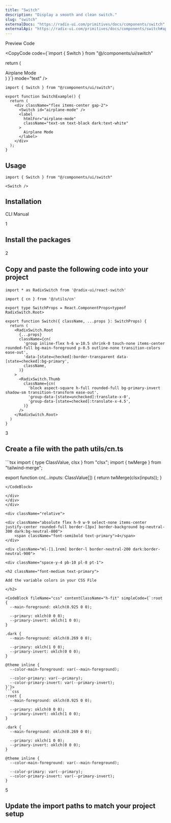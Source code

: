 ```yaml
---
title: "Switch"
description: "Display a smooth and clean switch."
slug: "switch"
externalDocs: "https://radix-ui.com/primitives/docs/components/switch"
externalApi: "https://radix-ui.com/primitives/docs/components/switch#api-reference"
---
```


<Tabs defaultValue="preview">

<div className="flex items-center justify-between border-b dark:border-neutral-800/60 border-neutral-300/50 pr-3">

<TabsList>
	<TabsTrigger value="preview">Preview</TabsTrigger>
	<TabsTrigger value="code">Code</TabsTrigger>
</TabsList>

<CopyCode 
	code={`import { Switch } from "@/components/ui/switch"

  return (
    <div className="flex items-center gap-2">
      <Switch id="airplane-mode" />
      <label
        htmlFor="airplane-mode"
        className="text-sm text-black dark:text-white"
      >
        Airplane Mode
      </label>
    </div>
  )
}`}
	mode="text"
/>

</div>

<TabsContent value="preview">

<ComponentView className="h-[349px] flex items-center justify-center">

<SwitchExample />

</ComponentView>

</TabsContent>

<TabsContent value="code">

<CodeBlock contentClassName="h-fit">

```tsx
import { Switch } from "@/components/ui/switch";

export function SwitchExample() {
  return (
    <div className="flex items-center gap-2">
      <Switch id="airplane-mode" />
      <label
        htmlFor="airplane-mode"
        className="text-sm text-black dark:text-white"
      >
        Airplane Mode
      </label>
    </div>
  );
}
```

</CodeBlock>

</TabsContent>

</Tabs>

<div className="space-y-2 pt-4">

<div className="pb-3 border-b dark:border-neutral-800/60 border-neutral-300/50">

## Usage

</div>

<CodeBlock className="mt-6" contentClassName="h-fit">

```tsx
import { Switch } from "@/components/ui/switch"
```
</CodeBlock>

<CodeBlock className="mt-4" contentClassName="h-fit">

```tsx
<Switch />
```
</CodeBlock>

</div>

<div className="space-y-2 pt-6">

## Installation

<Tabs defaultValue="cli">

<div className="flex items-center justify-between border-b dark:border-neutral-800/60 border-neutral-300/50 pr-3">

<TabsList>
	<TabsTrigger value="cli">CLI</TabsTrigger>
	<TabsTrigger value="manual">Manual</TabsTrigger>
</TabsList>

</div>

<TabsContent value="cli">

<CommandBlock 
	npmCommand="npx @luxeui/ui@beta add switch" 
	pnpmCommand="pnpm dlx @luxeui/ui@beta add switch" 
	yarnCommand="npx @luxeui/ui@beta add switch" 
	bunCommand="bunx --bun @luxeui/ui@beta add switch" 
/>

</TabsContent>

<TabsContent value="manual">

<div>

<div className="relative">

<div className="absolute flex h-9 w-9 select-none items-center justify-center rounded-full border-[3px] border-background bg-neutral-300 dark:bg-neutral-800">
	<span className="font-semibold text-primary">1</span>
</div>

<div className="ml-[1.1rem] border-l border-neutral-200 dark:border-neutral-900">
	
<div className="space-y-4 pb-10 pl-8 pt-1">

<h2 className="font-medium text-primary">

Install the packages

</h2>

<CommandBlock 
	npmCommand="npm i @radix-ui/react-switch clsx tailwind-merge" 
	pnpmCommand="pnpm add @radix-ui/react-switch clsx tailwind-merge" 
	yarnCommand="yarn add @radix-ui/react-switch clsx tailwind-merge" 
	bunCommand="bun add @radix-ui/react-switch clsx tailwind-merge" 
/>

</div>
</div>
</div>

<div className="relative">

<div className="absolute flex h-9 w-9 select-none items-center justify-center rounded-full border-[3px] border-background bg-neutral-300 dark:bg-neutral-800">
	<span className="font-semibold text-primary">2</span>
</div>

<div className="ml-[1.1rem] border-l border-neutral-200 dark:border-neutral-900">
	
<div className="space-y-4 pb-10 pl-8 pt-1">

<h2 className="font-medium text-primary">

Copy and paste the following code into your project

</h2>

<CodeBlock fileName="switch.tsx">

```tsx
import * as RadixSwitch from '@radix-ui/react-switch'

import { cn } from '@/utils/cn'

export type SwitchProps = React.ComponentProps<typeof RadixSwitch.Root>

export function Switch({ className, ...props }: SwitchProps) {
  return (
    <RadixSwitch.Root
      {...props}
      className={cn(
        'group inline-flex h-6 w-10.5 shrink-0 touch-none items-center rounded-full bg-main-foreground p-0.5 outline-none transition-colors ease-out',
        'data-[state=checked]:border-transparent data-[state=checked]:bg-primary',
        className,
      )}
    >
      <RadixSwitch.Thumb
        className={cn(
          'block aspect-square h-full rounded-full bg-primary-invert shadow-sm transition-transform ease-out',
          'group-data-[state=unchecked]:translate-x-0',
          'group-data-[state=checked]:translate-x-4.5',
        )}
      />
    </RadixSwitch.Root>
  )
}
```

</CodeBlock>

</div>
</div>
</div>

<div className="relative">

<div className="absolute flex h-9 w-9 select-none items-center justify-center rounded-full border-[3px] border-background bg-neutral-300 dark:bg-neutral-800">
	<span className="font-semibold text-primary">3</span>
</div>

<div className="ml-[1.1rem] border-l border-neutral-200 dark:border-neutral-900">
	
<div className="space-y-4 pb-10 pl-8 pt-1">

<h2 className="font-medium text-primary">

Create a file with the path <CodeHighlight>utils/cn.ts</CodeHighlight>

</h2>

<CodeBlock fileName="utils/cn.ts" customFilePath="utils/cn.ts" contentClassName="h-fit">
```tsx
import { type ClassValue, clsx } from "clsx";
import { twMerge } from "tailwind-merge";

export function cn(...inputs: ClassValue[]) {
  return twMerge(clsx(inputs));
}
```
</CodeBlock>

</div>
</div>
</div>

<div className="relative">

<div className="absolute flex h-9 w-9 select-none items-center justify-center rounded-full border-[3px] border-background bg-neutral-300 dark:bg-neutral-800">
	<span className="font-semibold text-primary">4</span>
</div>

<div className="ml-[1.1rem] border-l border-neutral-200 dark:border-neutral-900">
	
<div className="space-y-4 pb-10 pl-8 pt-1">

<h2 className="font-medium text-primary">

Add the variable colors in your CSS File

</h2>

<CodeBlock fileName="css" contentClassName="h-fit" simpleCode={`:root {
  --main-foreground: oklch(0.925 0 0);

  --primary: oklch(0 0 0);
  --primary-invert: oklch(1 0 0);
}

.dark {
  --main-foreground: oklch(0.269 0 0);

  --primary: oklch(1 0 0);
  --primary-invert: oklch(0 0 0);
}

@theme inline {
  --color-main-foreground: var(--main-foreground);

  --color-primary: var(--primary);
  --color-primary-invert: var(--primary-invert);
}`}>
```css
:root {
  --main-foreground: oklch(0.925 0 0);

  --primary: oklch(0 0 0);
  --primary-invert: oklch(1 0 0);
}

.dark {
  --main-foreground: oklch(0.269 0 0);

  --primary: oklch(1 0 0);
  --primary-invert: oklch(0 0 0);
}

@theme inline {
  --color-main-foreground: var(--main-foreground);

  --color-primary: var(--primary);
  --color-primary-invert: var(--primary-invert);
}
```
</CodeBlock>

</div>
</div>
</div>

<div className="relative">

<div className="absolute flex h-9 w-9 select-none items-center justify-center rounded-full border-[3px] border-background bg-neutral-300 dark:bg-neutral-800">
	
<span className="font-semibold text-primary">5</span>

</div>

<div className="ml-[1.1rem] border-l border-neutral-200 dark:border-neutral-900">

<div className="space-y-4 pl-8 pt-1">

<h2 className="font-medium text-primary">

Update the import paths to match your project setup

</h2>

</div>
</div>
</div>
</div>

</TabsContent>

</Tabs>

</div>